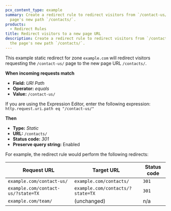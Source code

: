 ```yaml
---
pcx_content_type: example
summary: Create a redirect rule to redirect visitors from `/contact-us/` to the
  page's new path `/contacts/`.
products:
  - Redirect Rules
title: Redirect visitors to a new page URL
description: Create a redirect rule to redirect visitors from `/contact-us/` to
  the page's new path `/contacts/`.
---
```



This example static redirect for zone `example.com` will redirect visitors requesting the `/contact-us/` page to the new page URL `/contacts/`.

<Example>

**When incoming requests match**

- **Field:** _URI Path_
- **Operator:** _equals_
- **Value:** `/contact-us/`

If you are using the Expression Editor, enter the following expression:<br/>
`http.request.uri.path eq "/contact-us/"`

**Then**

- **Type:** _Static_
- **URL:** `/contacts/`
- **Status code:** _301_
- **Preserve query string:** Enabled

</Example>

For example, the redirect rule would perform the following redirects:

| Request URL                        | Target URL                       | Status code |
| ---------------------------------- | -------------------------------- | ----------- |
| `example.com/contact-us/`          | `example.com/contacts/`          | `301`       |
| `example.com/contact-us/?state=TX` | `example.com/contacts/?state=TX` | `301`       |
| `example.com/team/`                | (unchanged)                      | n/a         |
